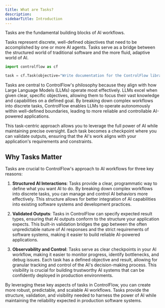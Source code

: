 ```yaml
---
title: What are Tasks?
description: 
sidebarTitle: Introduction
---
```


<Tip>Tasks are the fundamental building blocks of AI workflows.</Tip> 

Tasks represent discrete, well-defined objectives that need to be accomplished by one or more AI agents. Tasks serve as a bridge between the structured world of traditional software and the more fluid, adaptive world of AI.

```python
import controlflow as cf

task = cf.Task(objective="Write documentation for the ControlFlow library")
```

Tasks are central to ControlFlow's philosophy because they align with how Large Language Models (LLMs) operate most effectively. LLMs excel when given clear, specific objectives, allowing them to focus their vast knowledge and capabilities on a defined goal. By breaking down complex workflows into discrete tasks, ControlFlow enables LLMs to operate autonomously within well-defined boundaries, leading to more reliable and controllable AI-powered applications.

This task-centric approach allows you to leverage the full power of AI while maintaining precise oversight. Each task becomes a checkpoint where you can validate outputs, ensuring that the AI's work aligns with your application's requirements and constraints.

## Why Tasks Matter

Tasks are crucial to ControlFlow's approach to AI workflows for three key reasons:

1. **Structured AI Interactions**: Tasks provide a clear, programmatic way to define what you want AI to do. By breaking down complex workflows into discrete tasks, you can manage and control AI behaviors more effectively. This structure allows for better integration of AI capabilities into existing software systems and development practices.

2. **Validated Outputs**: Tasks in ControlFlow can specify expected result types, ensuring that AI outputs conform to the structure your application expects. This built-in validation bridges the gap between the often unpredictable nature of AI responses and the strict requirements of software systems, making it easier to build reliable AI-powered applications.

3. **Observability and Control**: Tasks serve as clear checkpoints in your AI workflow, making it easier to monitor progress, identify bottlenecks, and debug issues. Each task has a defined objective and result, allowing for granular tracking and control of the AI's decision-making process. This visibility is crucial for building trustworthy AI systems that can be confidently deployed in production environments.

By leveraging these key aspects of tasks in ControlFlow, you can create more robust, predictable, and scalable AI workflows. Tasks provide the structure, validation, and visibility needed to harness the power of AI while maintaining the reliability expected in production software systems.